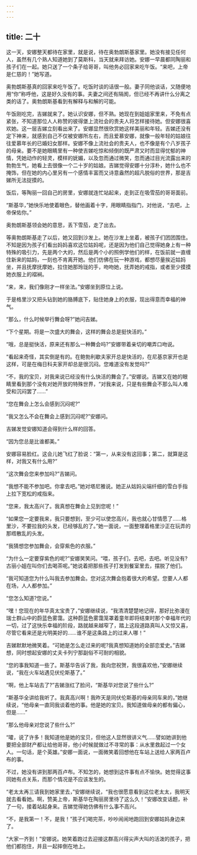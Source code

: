 ```yaml
---
---
---
```

title: 二十
---




这一天，安娜整天都待在家里，就是说，待在奥勃朗斯基家里。她没有接见任何人，虽然有几个熟人知道她到了莫斯科，当天就来拜访她。安娜一早晨都同陶丽和孩子们在一起。她只送了一个条子给哥哥，叫他务必回家来吃午饭。“来吧，上帝是仁慈的！”她写道。

奥勃朗斯基真的回家来吃午饭了。吃饭时谈的话很一般。妻子同他谈话，又随便地用“你”称呼他，这是好久没有的事。夫妻之间还有隔阂，但已经不再讲什么分离之类的话了。奥勃朗斯基看到有解释与和解的可能。

午饭刚吃完，吉娣就来了。她认识安娜，但不熟。她现在到姐姐家里来，不免有点紧张，不知道那位人人称赞的彼得堡上流社会的贵夫人将怎样接待她。但安娜很喜欢她。这一层吉娣立刻看出来了。安娜显然很欣赏她这样美丽和年轻。吉娣还没有定下神来，就感到自己不仅被安娜所左右，而且爱慕安娜，就像一般年轻的姑娘往往爱慕年长的已婚妇女那样。安娜不像上流社会的贵夫人，也不像是有个八岁孩子的母亲。要不是她眼睛里有一种使吉娣吃惊和倾倒的既严肃又时而显得忧郁的神情，凭她动作的轻灵，模样的妩媚，以及忽而通过微笑，忽而通过目光流露出来的勃勃生气，她看上去很像一个二十岁的姑娘。吉娣觉得安娜十分淳朴，她什么也不掩饰，但在她的内心里另有一个感情丰富而又诗意盎然的超凡脱俗的世界，那是吉娣所无法捉摸的。

饭后，等陶丽一回自己的房里，安娜就连忙站起来，走到正在吸雪茄的哥哥面前。

“斯基华，”她快乐地使着眼色，替他画着十字，用眼睛指指门，对他说，“去吧，上帝保佑你。”

奥勃朗斯基领会她的意思，丢下雪茄，走了出去。

等奥勃朗斯基走了以后，她又回到沙发上。她在沙发上坐着，被孩子们团团围住。不知是因为孩子们看出妈妈喜欢这位姑妈呢，还是因为他们自己觉得她身上有一种特殊的吸引力，先是两个大的，然后是两个小的照例学他们的样，在饭前就一直缠住新来的姑妈，一刻也不肯离开她。他们仿佛在玩一种游戏，都想尽量挨近姑妈坐，并且抚摩抚摩她，拉住她那玲珑的手，吻吻她，抚弄她的戒指，或者至少摸摸她衣服上的褶裥。

“来，来，我们像刚才一样坐法。”安娜坐到原位上说。

于是格里沙又把头钻到她的胳膊底下，贴住她身上的衣服，现出得意而幸福的神气。

“那么，什么时候举行舞会呀?”她问吉娣。

“下个星期。将是一次盛大的舞会，这样的舞会总是挺快活的。”

“哦，总是挺快活，原来还有那么一种舞会吗?”安娜带着亲切的嘲弄口吻说。

“看起来奇怪，其实倒是有的。在鲍勃利歇夫家开总是快活的，在尼基京家开也是这样，可是在梅日科夫家开却总是很沉闷。您难道没有发觉吗?”

“不，我的宝贝，对我来说已经没有什么快活的舞会了。”安娜说。吉娣又在她的眼睛里看到那个没有对她开放的特殊世界，“对我来说，只是有些舞会不那么叫人难受和沉闷罢了……”

“您在舞会上怎么会感到沉闷呢?”

“我又怎么不会在舞会上感到沉闷呢?”安娜问。

吉娣发觉安娜知道会得到什么样的回答。

“因为您总是比谁都美。”

安娜容易脸红。这会儿她飞红了脸说：“第一，从来没有这回事；第二，就算是这样，对我又有什么用?”

“这次舞会您来参加吗?”吉娣问。

“我想不能不参加吧。你拿去吧。”她对塔尼雅说。她正从姑妈尖端纤细的雪白手指上拉下宽松的戒指来。

“您来，我太高兴了。我真想在舞会上见到您呢！”

“如果您一定要我来，我只要想到，至少可以使您高兴，我也就心甘情愿了……格里沙，不要拉我的头发，已经够乱的了。”她一面说，一面整理着格里沙正在玩弄的那绺散乱的头发。

“我猜想您参加舞会，会穿紫色的衣服。”

“为什么一定要穿紫色的呢?”安娜笑笑问。“喂，孩子们，去吧，去吧。听见没有?古丽小姐在叫你们去喝茶呢。”她说着把那些孩子打发到餐室里去，摆脱了他们。

“我可知道您为什么叫我去参加舞会。您对这次舞会抱着很大的希望。您要人人都在场，人人都参加。”

“您怎么知道?您说。”

“嘿！您现在的年华真太宝贵了，”安娜继续说，“我清清楚楚地记得，那好比弥漫在瑞士群山中的蔚蓝色雾霭。这种蔚蓝色雾霭笼罩着童年即将结束时那个幸福年代的一切，过了这快乐幸福的阶段，路就越来越窄了，踏上这段道路真叫人又惊又喜，尽管它看来还是光明美好的……谁不是这条路上的过来人哪！”

吉娣默默地微笑着。“可她是怎么走过来的呢?我真想知道她的全部恋爱史。”吉娣想，同时想起安娜的丈夫卡列宁那副俗不可耐的相貌。

“您的事我知道一些了。斯基华告诉了我，我向您祝贺，我很喜欢他，”安娜继续说，“我在火车站遇见伏伦斯基了。”

“啊，他上车站去了?”吉娣涨红了脸问，“斯基华对您说了些什么?”

“斯基华全讲给我听了。我真高兴啊！我昨天是同伏伦斯基的母亲同车来的，”她继续说，“他母亲一直同我谈着他的事。他是她的宝贝。我知道做母亲的都有偏心，但是……”

“那么他母亲对您说了些什么?”

“嚯，说了许多！我知道他是她的宝贝，但他这人显然很讲义气……譬如她讲到他要把全部财产都让给他哥哥，他小时候就做过不寻常的事：从水里救起过一个女人。一句话，是个英雄。”安娜一面说，一面微笑着回想他在车站上送给人家两百卢布的事。

不过，她没有讲到那两百卢布。不知怎的，她想到这件事有点不愉快。她觉得这事同她有点关系，而那个情况是不应该发生的。

“老太太再三请我到她家里去，”安娜继续说，“我也很愿意看到这位老太太，我明天就去看看她。啊，赞美上帝，斯基华在陶丽房里待了这么久！”安娜改变话题，补了一句，接着站起身来。吉娣觉得她仿佛有什么事不高兴。

“不，是我第一！不，是我！”孩子们喝完茶，吵吵闹闹地跑回到安娜姑妈身边来了。

“大家一齐到！”安娜说。她笑着跑过去迎接这群高兴得尖声大叫的活泼的孩子，把他们都抱住，并且一起摔倒在地上。
